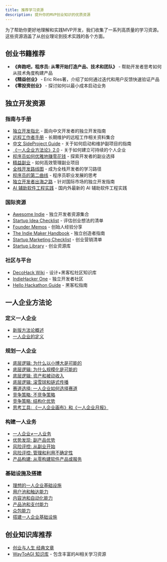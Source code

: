 ```yaml
---
title: 推荐学习资源
description: 提升你的MVP创业知识的优质资源
---
```


为了帮助你更好地理解和实践MVP开发，我们收集了一系列高质量的学习资源。这些资源涵盖了从创业理论到技术实践的各个方面。

## 创业书籍推荐

- **《奔跑吧，程序员: 从零开始打造产品、技术和团队》** - 帮助开发者思考如何从技术角度构建产品
- **《精益创业》** - Eric Ries著，介绍了如何通过迭代和用户反馈快速验证产品
- **《零投资创业》** - 探讨如何以最小成本启动业务

## 独立开发资源

### 指南与手册

- [独立开发指北](https://blog.qizong007.top/indie-hacker-compass) - 面向中文开发者的独立开发指南
- [远程工作者手册](https://github.com/greatghoul/remote-working) - 长期维护的远程工作相关资料集合
- [中文 SideProject Guide](https://sideproject.guide/idea) - 关于如何启动和维护副项目的指南
- [《一人企业方法论》2.0](https://github.com/easychen/one-person-businesses-methodology-v2.0) - 关于如何建立可持续的个人企业
- [程序员如何优雅地赚零花钱](https://github.com/easychen/howto-make-more-money) - 探索开发者的副业选择
- [精益副业](https://github.com/easychen/lean-side-bussiness) - 如何高效管理副业项目
- [全栈开发路线图](https://learnku.com/articles/68565) - 成为全栈开发者的学习路径
- [程序员的第二曲线](https://symbol.iamkasong.com/) - 程序员职业发展的思考
- [独立开发者出海之路](https://github.com/hua1995116/indiehackers-steps) - 针对国际市场的独立开发指南
- [AI 辅助软件工程实践](https://aise.phodal.com/) - 国内外最新的 AI 辅助软件工程实践

### 国际资源

- [Awesome Indie](https://github.com/josephchang10/awesome-indie) - 独立开发者资源集合
- [Startup Idea Checklist](https://www.defmacro.org/2019/03/26/startup-checklist.html) - 评估创业想法的清单
- [Founder Memos](https://www.julian.capital/) - 创始人经验分享
- [The Indie Maker Handbook](https://readmake.com) - 独立创造者指南
- [Startup Marketing Checklist](https://github.com/draftdev/startup-marketing-checklist/blob/master/marketing-checklist.md) - 创业营销清单
- [Startup Library](https://startuplibrary.co/) - 创业资源库

### 社区与平台

- [DecoHack Wiki](https://wiki.decohack.com/) - 设计+黑客松社区知识库
- [IndieHacker One](https://indiehacker.one/) - 独立开发者社区
- [Hello Hackathon Guide](https://github.com/Web3-Club/Hello-hackathon) - 黑客松指南

## 一人企业方法论

### 定义一人企业

- [新版方法论概述](https://ft07.com/opb-methodology-new-version-and-author?mtm_campaign=github&mtm_kwd=opbmv2)
- [一人企业的定义](https://ft07.com/define-opb?mtm_campaign=github&mtm_kwd=opbmv2)

### 规划一人企业

- [底层逻辑: 为什么以小博大是可能的](https://ft07.com/why-thinking-big-is-possible?mtm_campaign=github&mtm_kwd=opbmv2)
- [底层逻辑: 为什么规模化是可能的](https://ft07.com/why-scalability-is-possible?mtm_campaign=github&mtm_kwd=opbmv2)
- [底层逻辑: 资产和被动收入](https://ft07.com/assets-and-passive-income?mtm_campaign=github&mtm_kwd=opbmv2)
- [底层逻辑: 滚雪球和链式传播](https://ft07.com/snowballing-and-chain-propagation?mtm_campaign=github&mtm_kwd=opbmv2)
- [赛道选择: 一人企业如何选择赛道](https://ft07.com/race-track-selection-for-opb?mtm_campaign=github&mtm_kwd=opbmv2)
- [竞争策略: 不竞争策略](https://ft07.com/non-competition-strategy?mtm_campaign=github&mtm_kwd=opbmv2)
- [竞争策略: 结构化优势](https://ft07.com/structured-advantage?mtm_campaign=github&mtm_kwd=opbmv2)
- [思考工具: 《一人企业画布》和《一人企业月报》](https://ft07.com/opb-canvas-and-opb-report?mtm_campaign=github&mtm_kwd=opbmv2)

### 构建一人业务

- [一人企业≠一人业务](https://ft07.com/one-person-enterprise-does-not-equal-one-person-business?mtm_campaign=github&mtm_kwd=opbmv2)
- [优势发现: 副产品优势](https://ft07.com/discovery-of-by-product-advantages?mtm_campaign=github&mtm_kwd=opbmv2)
- [风险评控: 从副业开始](https://ft07.com/start-from-side-project?mtm_campaign=github&mtm_kwd=opbmv2)
- [风险评控: 管理和利用不确定性](https://ft07.com/managing-and-utilizing-uncertainty?mtm_campaign=github&mtm_kwd=opbmv2)
- [产品构建: 从零构建软件产品或服务](https://ft07.com/building-software-products-or-services-from-scratch-1/)

### 基础设施及搭建

- [理想的一人企业基础设施](https://ft07.com/what-is-the-ideal-one-person-business-infrastructure?mtm_campaign=github&mtm_kwd=opbmv2)
- [用户池和触达能力](https://ft07.com/infrastructure-user-pool-reach-capability?mtm_campaign=github&mtm_kwd=opbmv2)
- [内容池和自动化能力](https://ft07.com/content-pool-and-automation-capability?mtm_campaign=github&mtm_kwd=opbmv2)
- [产品池和支付能力](https://ft07.com/product-pool-and-payment-capability?mtm_campaign=github&mtm_kwd=opbmv2)
- [众包能力](https://ft07.com/crowdsourcing-capability?mtm_campaign=github&mtm_kwd=opbmv2)
- [搭建一人企业基础设施](https://ft07.com/setup-a-one-person-business-infrastructure?mtm_campaign=github&mtm_kwd=opbmv2)

## 创业知识库推荐

- [创业与人生 经典文章](https://waytoagi.feishu.cn/wiki/NSImwm2P0iCl2KkFa9fcOPmynQc)
- [WayToAGI 知识库](https://waytoagi.feishu.cn/wiki/RJofwtPcci6YMJkzBP2cRFFOnIR) - 包含丰富的AI相关学习资源 
